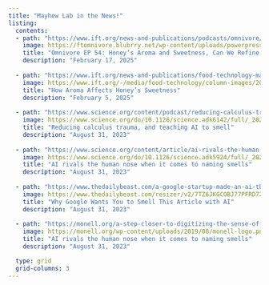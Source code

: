 ```yaml
---
title: "Mayhew Lab in the News!"
listing:
  contents: 
  - path: "https://www.ift.org/news-and-publications/podcasts/omnivore/ep-54-honeys-aroma-and-sweetness"
    image: https://ftomnivore.blubrry.net/wp-content/uploads/powerpress/1022_PUB_Omnivore-Podcast_1500x1500.jpg
    title: "Omnivore EP 54: Honey’s Aroma and Sweetness, Can We Refine the Definition of UPFs?"
    description: "February 17, 2025"
    
  - path: "https://www.ift.org/news-and-publications/food-technology-magazine/issues/2025/february/columns/science-forward-how-aroma-affects-honeys-sweetness"
    image: https://www.ift.org/-/media/food-technology/column-images/2025/02/0225_r_scienceforward_hero_790x600.jpg?mw=2580&hash=CBC6BD833F7EA203B76FC42A0028FF81
    title: "How Aroma Affects Honey’s Sweetness"
    description: "February 5, 2025"
    
  - path: "https://www.science.org/content/podcast/reducing-calculus-trauma-and-teaching-ai-smell"
    image: https://www.science.org/do/10.1126/science.adk6142/full/_20230901_pod_calculus_overlay-1737455522450.jpg
    title: "Reducing calculus trauma, and teaching AI to smell"
    description: "August 31, 2023"
    
  - path: "https://www.science.org/content/article/ai-rivals-the-human-nose-when-it-comes-to-naming-smells"
    image: https://www.science.org/do/10.1126/science.adk5924/full/_20230831_nid_ai_smells-1693504804637.jpg
    title: "AI rivals the human nose when it comes to naming smells"
    description: "August 31, 2023"
    
  - path: "https://www.thedailybeast.com/a-google-startup-made-an-ai-that-describes-smells-better-than-humans/?ref=home"
    image: https://www.thedailybeast.com/resizer/v2/7TZ6JKGCOBJ77PFRD72QRKBLM4.jpg?smart=true&auth=93ec4347fb93394cc0c70c38e0dec1dd99f09742ddda07cf4985bd8083e6967f&width=1600&height=900
    title: "Why Google Wants You to Smell This Article with AI"
    description: "August 31, 2023"
    
  - path: "https://monell.org/a-step-closer-to-digitizing-the-sense-of-smell-monell-center-osmo-model-describes-odors-better-than-human-panelists/"
    image: https://monell.org/wp-content/uploads/2019/08/monell-logo.png
    title: "AI rivals the human nose when it comes to naming smells"
    description: "August 31, 2023"

  type: grid
  grid-columns: 3
---
```

